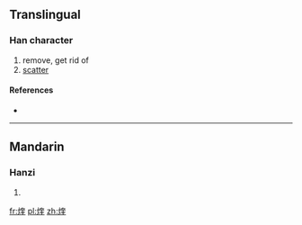 ==Translingual==

===Han character===
{{Han char|rn=86|rad=火|as=09|sn=13|four=94814|canj=FKGG}}

# remove, get rid of
# [[scatter]]

====References====
* {{Han ref|kx=0675.230|dkj=19170|hdz=32216.070|uh=7143|ud=28995|bh=DE79|bd=56953}}

----

==Mandarin==

===Hanzi===
{{cmn-hanzi|pin=[[kuǐ]] ([[kui3]])|wg=k'uei<sup>3</sup>}}

# {{defn|lang=cmn|sort=火09}}

[[fr:煃]]
[[pl:煃]]
[[zh:煃]]